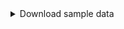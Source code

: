 


<details>
  <summary>
    Download sample data
  </summary>
  <div>
    Use these scripts to get the data for these examples.

    <Tabs groupId="languages">
      <TabItem value="py" label="Python (v4)">
         <FilteredTextBlock
           text={PyCode}
           startMarker="# START DownloadData"
           endMarker="# END DownloadData"
           language="py"
         />
      </TabItem>

      <TabItem value="py3" label="Python (v3)">
         <FilteredTextBlock
           text={PyCodeV3}
           startMarker="# START DownloadData"
           endMarker="# END DownloadData"
           language="py"
         />
      </TabItem>

      <TabItem value="ts" label="JavaScript/TypeScript">
         <FilteredTextBlock
           text={TSCode}
           startMarker="// START FetchData"
           endMarker="// END FetchData"
           language="ts"
         />
      </TabItem>

      <TabItem value="go" label="Go">
        <FilteredTextBlock
          text={GoCode}
          startMarker="// START DownloadData"
          endMarker="// END DownloadData"
          language="go"
        />
      </TabItem>
      
      <TabItem value="java" label="Java">
        <FilteredTextBlock
          text={JavaCode}
          startMarker="// START DownloadData"
          endMarker="// END DownloadData"
          language="java"
        />
      </TabItem>
    </Tabs>
  </div>
</details>